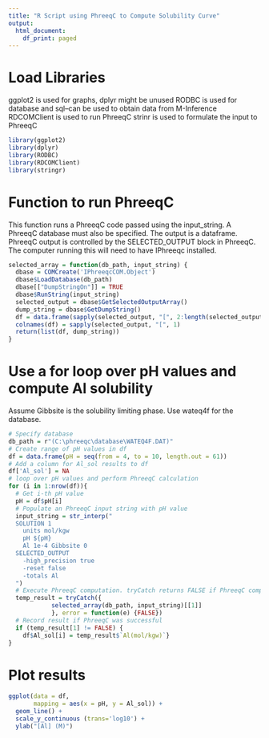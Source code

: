 ```yaml
---
title: "R Script using PhreeqC to Compute Solubility Curve"
output:
  html_document:
    df_print: paged
---
```


# Load Libraries
ggplot2 is used for graphs, dplyr might be unused
RODBC is used for database and sql--can be used to obtain data from M-Inference
RDCOMClient is used to run PhreeqC
strinr is used to formulate the input to PhreeqC

```r
library(ggplot2)
library(dplyr)
library(RODBC)
library(RDCOMClient)
library(stringr)
```

# Function to run PhreeqC 
This function runs a PhreeqC code passed using the input_string. A PhreeqC database must also be specified. The output is a dataframe. PhreeqC output is controlled by the SELECTED_OUTPUT block in PhreeqC. The computer running this will need to have IPhreeqc installed.

```r
selected_array = function(db_path, input_string) {
  dbase = COMCreate('IPhreeqcCOM.Object')
  dbase$LoadDatabase(db_path)
  dbase[["DumpStringOn"]] = TRUE
  dbase$RunString(input_string)
  selected_output = dbase$GetSelectedOutputArray()
  dump_string = dbase$GetDumpString()
  df = data.frame(sapply(selected_output, "[", 2:length(selected_output[[1]])))
  colnames(df) = sapply(selected_output, "[", 1)
  return(list(df, dump_string))
}
```

# Use a for loop over pH values and compute Al solubility
Assume Gibbsite is the solubility limiting phase. Use wateq4f for the database.

```r
# Specify database
db_path = r"(C:\phreeqc\database\WATEQ4F.DAT)"
# Create range of pH values in df
df = data.frame(pH = seq(from = 4, to = 10, length.out = 61))
# Add a column for Al_sol results to df
df['Al_sol'] = NA
# loop over pH values and perform PhreeqC calculation
for (i in 1:nrow(df)){
  # Get i-th pH value
  pH = df$pH[i]
  # Populate an PhreeqC input string with pH value
  input_string = str_interp("
  SOLUTION 1
    units mol/kgw
    pH ${pH}
    Al 1e-4 Gibbsite 0
  SELECTED_OUTPUT
    -high_precision	true
    -reset false
    -totals Al
  ")
  # Execute PhreeqC computation. tryCatch returns FALSE if PhreeqC computation fails
  temp_result = tryCatch({
            selected_array(db_path, input_string)[[1]]
            }, error = function(e) {FALSE})
  # Record result if PhreeqC was successful
  if (temp_result[1] != FALSE) {
    df$Al_sol[i] = temp_result$`Al(mol/kgw)`}
}
```

# Plot results

```r
ggplot(data = df, 
       mapping = aes(x = pH, y = Al_sol)) + 
  geom_line() +
  scale_y_continuous (trans='log10') +
  ylab("[Al] (M)")
```

